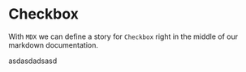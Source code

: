 
<Meta title="Basic/Basic" />

# Checkbox

With `MDX` we can define a story for `Checkbox` right in the middle of our
markdown documentation.

<Canvas>
  <Story name="Basic no props">
    <form>asdasdadsasd</form>
  </Story>
</Canvas>
